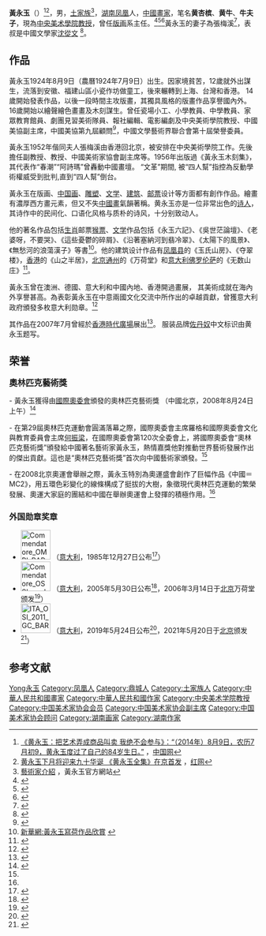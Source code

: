{{Infobox_Person
| name = 黄永玉
| Sex = 男
| birth_date= {{birth date and age|1924|8|9}}
| birth_place={{ROC-1912}}[[湖南省|湖南省]][[鳳凰县|鳳凰县]]
| death_date= 
| death_place= 
| nationality = {{PRC}}
}}
'''黃永玉'''（{{bd|1924年|8月9日|||catIdx=Huang黃永玉}}）<ref>[http://cul.china.com.cn/2014-01/27/content_6640680.htm 《黄永玉：把艺术弄成商品叫卖 我绝不会参与》：“（2014年）8月9日，农历7月初9，黄永玉度过了自己的84岁生日。” ] {{Wayback|url=http://cul.china.com.cn/2014-01/27/content_6640680.htm |date=20140408225613 }}，[[中国网|中国网]]</ref><ref>[http://hn.rednet.cn/c/2013/07/29/3093301.htm 黄永玉下月将迎来九十华诞 《黄永玉全集》在京首发] {{Wayback|url=http://hn.rednet.cn/c/2013/07/29/3093301.htm |date=20160304202659 }}，[[红网|红网]]</ref>，男，[[土家族|土家族]]<ref>
[http://huangyongyu.artron.net/about 藝術家介紹] {{Wayback|url=http://huangyongyu.artron.net/about |date=20140512222724 }}，黃永玉官方網站</ref>，[[湖南|湖南]][[凤凰县|凤凰]]人，[[中國|中國]][[畫家|畫家]]，笔名'''黄杏槟'''、'''黄牛'''、'''牛夫子'''，現為[[中央美术學院|中央美术學院]][[教授|教授]]，曾任[[版画|版画]]系主任。<ref>{{Cite web|title=国画家黄永玉个人主页|url=http://arts.cntv.cn/art/special/hl/hyy/index.shtml|accessdate=2020-01-13|work=艺术台_中国网络电视台|archive-date=2020-08-08|archive-url=https://web.archive.org/web/20200808022139/http://arts.cntv.cn/art/special/hl/hyy/index.shtml|dead-url=no}}</ref><ref>{{Cite web|title=黃永玉簡介|url=http://art.people.com.cn/BIG5/41385/76079/76083/5191995.html|archiveurl=https://web.archive.org/web/20091218171357/http://art.people.com.cn/BIG5/41385/76079/76083/5191995.html|archivedate=2009-12-18}}</ref><ref>{{Cite web|title=黄永玉作品绚烂与幽默|url=https://www.chinadaily.com.cn/shys/2015-04/23/content_20520566.htm|accessdate=2020-01-13|work=中国日报网|archive-date=2020-06-19|archive-url=https://web.archive.org/web/20200619021556/http://www.chinadaily.com.cn/shys/2015-04/23/content_20520566.htm|dead-url=no}}</ref>黃永玉的妻子為張梅溪<ref>{{cite web |title=著名畫家黃永玉夫人張梅溪在港逝世　享年98歲 |url=http://news.wenweipo.com/2020/05/11/IN2005110030.htm |publisher=文匯報 (香港) |date=2020-05-11 |access-date=2020-05-11 |archive-date=2020-05-19 |archive-url=https://web.archive.org/web/20200519133033/http://news.wenweipo.com/2020/05/11/IN2005110030.htm |dead-url=no }}</ref>，表叔是中國文學家[[沈从文|沈從文]] <ref>{{Cite web |date=2018-05-22 |title=黃永玉：我的表叔沈從文 |url=https://www.master-insight.com/%e9%bb%83%e6%b0%b8%e7%8e%89%ef%bc%9a%e6%88%91%e7%9a%84%e8%a1%a8%e5%8f%94%e6%b2%88%e5%be%9e%e6%96%87/ |website=灼見名家 |language=en-US |access-date=2022-06-14}}</ref>。

== 作品 ==
黃永玉1924年8月9日（農曆1924年7月9日）出生。因家境貧苦，12歲就外出謀生，流落到安徽、福建山區小瓷作坊做童工，後來輾轉到上海、台灣和香港。 14歲開始發表作品，以後一段時間主攻版畫，其獨具風格的版畫作品享譽國內外。 16歲開始以繪聲繪色畫畫及木刻謀生。曾任瓷場小工、小學教員、中學教員、家眾教育館員、劇團見習美術隊員、報社編輯、電影編劇及中央美術學院教授、中國美協副主席，中國美協第九屆顧問<ref>{{Cite web|title=中國美協第九屆名譽主席、顧問名單公佈  ．澎湃新聞|url=https://baike.baidu.com/reference/1501951/fe44HPAi6-ZDZPuBpN9nppHwHUrT4XA0mO18bvea0MogPnfEnfy-AoPabA9Y_fwI5sLVyFANgmK-Q24GkUnh3fFx_SitoKlDvObr9R9H_Q|access-date=2019-04-20}}</ref>，中國文學藝術界聯合會第十屆榮譽委員。

黃永玉1952年偕同夫人張梅溪由香港回北京，被安排在中央美術學院工作。先後擔任副教授、教授、中國美術家協會副主席等。1956年出版過《黃永玉木刻集》，其代表作“春潮”“阿詩瑪”曾轟動中國畫壇。 “文革”期間, 被“四人幫”指控為反動學術權威受到批判,直到“四人幫”倒台。

黃永玉在版画、[[中国画|中国画]]、[[雕塑|雕塑]]、[[文学|文学]]、[[建筑|建筑]]、[[邮票|邮票]]设计等方面都有創作作品。繪畫有濃厚西方畫元素，但又不失[[中國畫|中國畫]]氣韻著稱。黄永玉亦是一位非常出色的[[诗人|诗人]]，其诗作中的民间化、口语化风格与质朴的诗风，十分别致动人。

他的著名作品包括[[生肖|生肖]]邮票[[猴票|猴票]]、[[文学|文学]]作品包括《永玉六記》、《吳世茫論壇》、《老婆呀，不要哭》、《這些憂鬱的碎屑》、《沿著塞納河到翡冷翠》、《太陽下的風景》、《無愁河的浪蕩漢子》等書<ref name="xhw">[http://news.xinhuanet.com/shuhua/2006-01/13/content_4046420.htm 新華網:黃永玉寫荷作品欣賞] {{webarchive|url=https://web.archive.org/web/20090613041904/http://news.xinhuanet.com/shuhua/2006-01/13/content_4046420.htm |date=2009-06-13 }}</ref>。他的建筑设计作品有[[凤凰县|凤凰县]]的《玉氏山房》、《夺翠楼》，[[香港|香港]]的《山之半居》，[[北京|北京]][[通州区_(北京市)|通州]]的《万荷堂》和[[意大利|意大利]][[佛罗伦萨|佛罗伦萨]]的《无数山庄》<ref>{{Cite web |url=http://www.jieti.com/htm/67600.shtml |title=黄永玉画集 |access-date=2009-11-14 |archive-url=https://web.archive.org/web/20091218162942/http://www.jieti.com/htm/67600.shtml |archive-date=2009-12-18 |dead-url=yes }}</ref>。

黃永玉曾在澳洲、德國、意大利和中國內地、香港開過畫展， 其美術成就在海內外享譽甚高。為表彰黃永玉在中意兩國文化交流中所作出的卓越貢獻，曾獲意大利政府頒發多枚意大利勋章。<ref>{{Cite journal|title=本刊顾问黄永玉先生获“意大利团结星二级骑士勋章”|author=陈履生|url=http://www.namoc.org/cbjy/cbw/qks/qk2006_2557/qk200504/201303/t20130319_177249.htm|journal=《中国美术馆》2006年4月|year=2006}}</ref>

其作品在2007年7月曾經於[[香港|香港]][[時代廣場_(香港)|時代廣場]]展出<ref>{{Cite web|title=2007年7月，黃永玉的藝術作品在香港時代廣場展出|url=http://paper.wenweipo.com/2007/07/11/HK0707110078.htm|access-date=2008-01-25|archive-url=https://web.archive.org/web/20131230191809/http://paper.wenweipo.com/2007/07/11/HK0707110078.htm|archive-date=2013-12-30|dead-url=no}}</ref>。
服装品牌[[佐丹奴|佐丹奴]]中文标识由黄永玉题写。

==荣誉==
'''<big>奧林匹克藝術獎</big>'''

- 黃永玉獲得由[[国际奥林匹克委员会|國際奧委會]]頒發的奧林匹克藝術獎 （中國北京，2008年8月24日上午）<ref name=":0">{{Cite web |title=黄永玉荣获奥林匹克艺术大奖_艺术台_中国网络电视台 |url=http://arts.cntv.cn/art/special/hl/20130830/103442.shtml |website=arts.cntv.cn |access-date=2022-06-14}}</ref>

- 在第29屆奧林匹克運動會圓滿落幕之際，國際奧委會主席羅格和國際奧委會文化與教育委員會主席[[何振梁|何振梁]]，在國際奧委會第120次全委會上，將國際奧委會“奧林匹克藝術獎”頒發給中國著名藝術家黃永玉，熱情嘉獎他對推動世界藝術發展作出的傑出貢獻。這也是“奧林匹克藝術獎”首次向中國藝術家頒發。<ref name=":0" />

- 在2008北京奧運會舉辦之際，黃永玉特別為奧運盛會創作了巨幅作品《中國＝MC2》，用五環色彩變化的線條構成了挺拔的大樹，象徵現代奧林匹克運動的繁榮發展、奧運大家庭的團結和中國在舉辦奧運會上發揮的積極作用。<ref name=":0" />

===外国勋章奖章===
* [[File:Commendatore_OMRI_BAR.svg|60px]] {{link-it|意大利共和国功绩指挥官勋章|Ordine al merito della Repubblica Italiana}}（[[意大利|意大利]]，1985年12月27日公布<ref>{{it}}{{cite web |url=https://www.quirinale.it/onorificenze/insigniti/277613 |title=Huang Prof. Yong Yu |publisher=Presidenza della Repubblica |date= |accessdate=2021-08-30 |archive-date=2021-08-30 |archive-url=https://web.archive.org/web/20210830015528/https://www.quirinale.it/onorificenze/insigniti/277613 |dead-url=no }}</ref>）
* [[File:Commendatore_OSSI_medal_BAR.svg|60px]] {{link-it|意大利仁惠之星指挥官勋章|Ordine della Stella della Solidarietà Italiana}}（[[意大利|意大利]]，2005年5月30日公布<ref>{{it}}{{cite web |url=https://www.quirinale.it/onorificenze/insigniti/216844 |title=HUANG Sig. Yongyu |publisher=Presidenza della Repubblica |date= |accessdate=2021-08-30 |archive-date=2021-08-30 |archive-url=https://web.archive.org/web/20210830012907/https://www.quirinale.it/onorificenze/insigniti/216844 |dead-url=no }}</ref>，2006年3月14日于[[北京|北京]]万荷堂颁发<ref>{{cite magazine |author=陈履生 |title=本刊顾问黄永玉先生获“意大利团结星二级骑士勋章” |url=http://www.namoc.org/cbjy/cbw/qks/qk2006_2557/qk200504/201303/t20130319_177249.htm |magazine=中国美术馆 |publisher=中国美术出版总社 |issue=16（2006.04） |page=73页 |year=2006年 |access-date=2021-08-30 |archive-date=2021-08-30 |archive-url=https://web.archive.org/web/20210830012905/http://www.namoc.org/cbjy/cbw/qks/qk2006_2557/qk200504/201303/t20130319_177249.htm |dead-url=no }}</ref>）
* [[File:ITA_OSI_2011_GC_BAR.svg|60px]] {{link-it|意大利之星骑士大十字勋章|Ordine della Stella d'Italia}}（[[意大利|意大利]]，2019年5月24日公布<ref>{{it}}{{cite web |url=https://www.quirinale.it/onorificenze/insigniti/359852 |title=Huang Maestro Yongyu |publisher=Presidenza della Repubblica |date= |accessdate=2021-08-29 |archive-date=2021-12-22 |archive-url=https://web.archive.org/web/20211222023919/https://www.quirinale.it/onorificenze/insigniti/359852 |dead-url=no }}</ref>，2021年5月20日于[[北京|北京]]颁发<ref>{{cite web |url=https://mp.weixin.qq.com/s/76g2h-_S5hHYdJRaW_ivsA |title=意大利驻华大使方澜意为97岁的艺术大师黄永玉先生授予意大利之星大十字骑士勋章 |publisher=意大利驻华使馆 |date=2021-05-21 |accessdate=2021-08-30 |archive-date=2021-08-30 |archive-url=https://web.archive.org/web/20210830003653/https://mp.weixin.qq.com/s/76g2h-_S5hHYdJRaW_ivsA |dead-url=no }}</ref>）

== 参考文献 ==
{{Reflist|2}}
{{wikiquote}}

{{中国美术家协会第二届理事会}}
{{中国美术家协会第三届理事会}}
{{中国美术家协会第四届理事会}}
{{中国美术家协会第五届理事会}}
{{中国美术家协会第六届理事会}}
{{中国美术家协会第七届理事会}}
{{中国美术家协会第八届理事会}}
{{中国美术家协会第九届理事会}}
{{中国文学艺术界联合会第四届全国委员会}}
{{中国文学艺术界联合会第八届全国委员会}}
{{中国文学艺术界联合会第九届全国委员会}}
{{中国文学艺术界联合会第十届全国委员会}}

{{Authority control}}

{{DEFAULTSORT:Huang黃永玉}}
[[Category:黃姓|Yong永玉]]
[[Category:凤凰人|Category:凤凰人]]
[[Category:鼎城人|Category:鼎城人]]
[[Category:土家族人|Category:土家族人]]
[[Category:中華人民共和國畫家|Category:中華人民共和國畫家]]
[[Category:中華人民共和國作家|Category:中華人民共和國作家]]
[[Category:中央美术学院教授|Category:中央美术学院教授]]
[[Category:中国美术家协会会员|Category:中国美术家协会会员]]
[[Category:中国美术家协会副主席|Category:中国美术家协会副主席]]
[[Category:中国美术家协会顾问|Category:中国美术家协会顾问]]
[[Category:湖南画家|Category:湖南画家]]
[[Category:湖南作家|Category:湖南作家]]